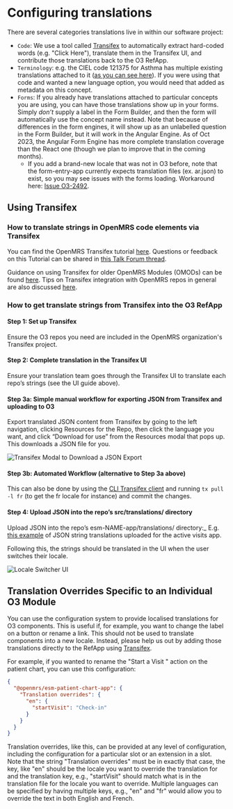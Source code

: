 
# Configuring translations

There are several categories translations live in within our software project:

- `Code`: We use a tool called [Transifex](https://explore.transifex.com/openmrs/) to automatically extract hard-coded words (e.g. "Click Here"), translate them in the Transifex UI, and contribute those translations back to the O3 RefApp.
- `Terminology`: e.g. the CIEL code 121375 for Asthma has multiple existing translations attached to it ([as you can see here](https://app.openconceptlab.org/#/orgs/CIEL/sources/CIEL/concepts/121375/)). If you were using that code and wanted a new language option, you would need that added as metadata on this concept.
- `Forms`: If you already have translations attached to particular concepts you are using, you can have those translations show up in your forms. Simply _don’t_ supply a label in the Form Builder, and then the form will automatically use the concept name instead. Note that because of differences in the form engines, it will show up as an unlabelled question in the Form Builder, but it will work in the Angular Engine. As of Oct 2023, the Angular Form Engine has more complete translation coverage than the React one (though we plan to improve that in the coming months). 
  - If you add a brand-new locale that was not in O3 before, note that the form-entry-app currently expects translation files (ex. ar.json) to exist, so you may see issues with the forms loading. Workaround here: [Issue O3-2492](https://issues.openmrs.org/browse/O3-2492). 

## Using Transifex

### How to translate strings in OpenMRS code elements via Transifex

You can find the OpenMRS Transifex tutorial [here](https://mekom.notion.site/Translating-OpenMRS-frontend-via-Transifex-398836d729ff46d0b30232daa2c59945). Questions or feedback on this Tutorial can be shared in [this Talk Forum thread](https://talk.openmrs.org/t/translating-openmrs-frontend-via-transifex/37490).

Guidance on using Transifex for older OpenMRS Modules (OMODs) can be found [here](https://wiki.openmrs.org/display/docs/Maintaining+OpenMRS+Module+Translations+via+Transifex). Tips on Transifex integration with OpenMRS repos in general are also discussed [here](https://talk.openmrs.org/t/transifex-integration-with-openmrs-repositories/34557).

### How to get translate strings from Transifex into the O3 RefApp

<Steps>

#### Step 1: Set up Transifex
  
Ensure the O3 repos you need are included in the OpenMRS organization's Transifex project.

#### Step 2: Complete translation in the Transifex UI

Ensure your translation team goes through the Transifex UI to translate each repo’s strings (see the UI guide above).

#### Step 3a: Simple manual workflow for exporting JSON from Transifex and uploading to O3

Export translated JSON content from Transifex by going to the left navigation, clicking Resources for the Repo, then click the language you want, and click “Download for use” from the Resources modal that pops up. This downloads a JSON file for you.

![Transifex Modal to Download a JSON Export](/transifex-download-json-export.png)

#### Step 3b: Automated Workflow (alternative to Step 3a above)

This can also be done by using the [CLI Transifex client](https://developers.transifex.com/docs/cli) and running `tx pull -l fr` (to get the fr locale for instance) and commit the changes.

#### Step 4: Upload JSON into the repo’s src/translations/ directory

Upload JSON into the repo’s esm-NAME-app/translations/ directory:_ E.g. [this example](https://github.com/openmrs/openmrs-esm-patient-management/tree/main/packages/esm-active-visits-app/translations) of JSON string translations uploaded for the active visits app.

Following this, the strings should be translated in the UI when the user switches their locale.

![Locale Switcher UI](/translation-locale-switcher.png)

</Steps>

## Translation Overrides Specific to an Individual O3 Module

You can use the configuration system to provide localised translations for O3 components. This is useful if, for example, you want to change the label on a button or rename a link. This should not be used to translate components into a new locale. Instead, please help us out by adding those translations directly to the RefApp using [Transifex](https://explore.transifex.com/openmrs/).

For example, if you wanted to rename the "Start a Visit " action on the patient chart, you can use this configuration:

```json
{
  "@openmrs/esm-patient-chart-app": {
    "Translation overrides": {
      "en": {
        "startVisit": "Check-in"
      }
    }
  }
}
```

Translation overrides, like this, can be provided at any level of configuration, including the configuration for a particular slot or an extension in a slot. Note that the string "Translation overrides" must be in exactly that case, the key, like "en" should be the locale you want to override the translation for and the translation key, e.g., "startVisit" should match what is in the translation file for the locale you want to override. Multiple languages can be specified by having multiple keys, e.g., "en" and "fr" would allow you to override the text in both English and French.
